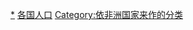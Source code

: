 {{Categories by country|nocat}}

[[Category:非洲人口|*]]
[[Category:各国人口|]]
[[Category:依非洲国家来作的分类|Category:依非洲国家来作的分类]]